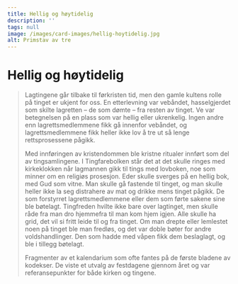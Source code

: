 ```yaml
---
title: Hellig og høytidelig
description: ''
tags: null
image: /images/card-images/hellig-hoytidelig.jpg
alt: Primstav av tre
---
```



# Hellig og høytidelig 

<Blockquote 
  quote='«Lagmannen skal la ringe med den store klokka når han vil gå til tinget med lovboka.»'
  footer='Tingfarebolken, kapittel 3' />

<Spacer height={40}/>
<Container stil="initial side">
  Lagtingene går tilbake til førkristen tid, men den gamle kultens rolle på tinget er ukjent for oss. En etterlevning var vebåndet, hasselgjerdet som skilte lagretten – de som dømte – fra resten av tinget. 
  Ve var betegnelsen på en plass som var hellig eller ukrenkelig. Ingen andre enn lagrettsmedlemmene fikk gå innenfor vebåndet, og lagrettsmedlemmene fikk heller ikke lov å tre ut så lenge rettsprosessene pågikk. 
  
  Med innføringen av kristendommen ble kristne ritualer innført som del av tingsamlingene. I Tingfarebolken står det at det skulle ringes med kirkeklokken når lagmannen gikk til tings med lovboken, noe som minner om en religiøs prosesjon. Eder skulle sverges på en hellig bok, med Gud som vitne. Man skulle gå fastende til tinget, og man skulle heller ikke la seg distrahere av mat og drikke mens tinget pågikk. De som forstyrret lagrettsmedlemmene eller dem som førte sakene sine ble bøtelagt. Tingfreden hvilte ikke bare over lagtinget, men skulle råde fra man dro hjemmefra til man kom hjem igjen. Alle skulle ha grid, det vil si fritt leide til og fra tinget. Om man drepte eller lemlestet noen på tinget ble man fredløs, og det var doble bøter for andre voldshandlinger. Den som hadde med våpen fikk dem beslaglagt, og ble i tillegg bøtelagt.
</Container>

<Work id="ubb-ms-1550-4">
Fragmenter av et kalendarium som ofte fantes på de første bladene av kodekser. De viste et utvalg av festdagene gjennom året og var referansepunkter for både kirken og tingene.
</Work>
<Spacer height={170}/>
